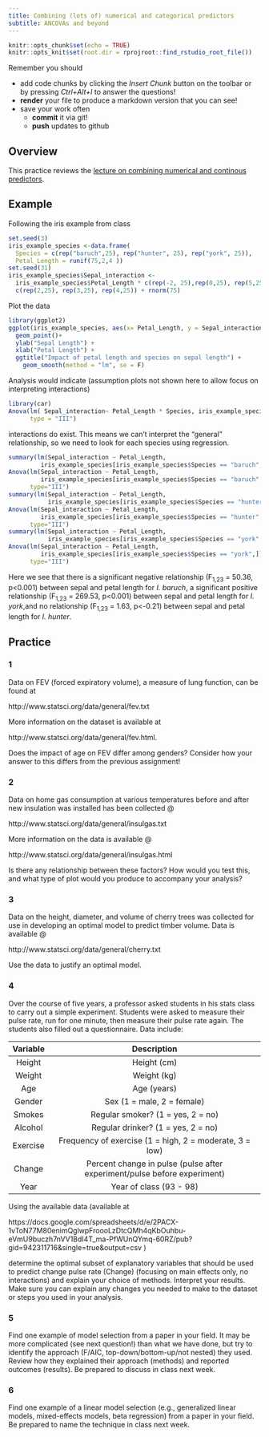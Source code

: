 ```yaml
---
title: Combining (lots of) numerical and categorical predictors
subtitle: ANCOVAs and beyond
---
```


<!-- COMMENT NOT SHOW IN ANY OUTPUT: Code chunk below sets overall defaults for .qmd file; these inlcude showing output by default and looking for files relative to .Rpoj file, not .qmd file, which makes putting filesin different folders easier  -->

```r
knitr::opts_chunk$set(echo = TRUE)
knitr::opts_knit$set(root.dir = rprojroot::find_rstudio_root_file())
```

Remember you should

-   add code chunks by clicking the *Insert Chunk* button on the toolbar
    or by pressing *Ctrl+Alt+I* to answer the questions!
-   **render** your file to produce a markdown version that you can see!
-   save your work often
    -   **commit** it via git!
    -   **push** updates to github

## Overview

This practice reviews the [lecture on combining numerical and continous
predictors](../chapters/Combining_numerical_and_categorical_predictors.qmd).

## Example

Following the iris example from class

```r
set.seed(3)
iris_example_species <-data.frame(
  Species = c(rep("baruch",25), rep("hunter", 25), rep("york", 25)),
  Petal_Length = runif(75,2,4 ))
set.seed(31)
iris_example_species$Sepal_interaction <- 
  iris_example_species$Petal_Length * c(rep(-2, 25),rep(0,25), rep(5,25)) + 
  c(rep(2,25), rep(3,25), rep(4,25)) + rnorm(75)
```

Plot the data

```r
library(ggplot2)
ggplot(iris_example_species, aes(x= Petal_Length, y = Sepal_interaction, color = Species)) +
  geom_point()+
  ylab("Sepal Length") +
  xlab("Petal Length") +
  ggtitle("Impact of petal length and species on sepal length") +
    geom_smooth(method = "lm", se = F)
```

Analysis would indicate (assumption plots not shown here to allow focus
on interpreting interactions)

```r
library(car)
Anova(lm( Sepal_interaction~ Petal_Length * Species, iris_example_species), 
      type = "III")
```

interactions do exist. This means we can't interpret the "general"
relationship, so we need to look for each species using regression.

```r
summary(lm(Sepal_interaction ~ Petal_Length, 
         iris_example_species[iris_example_species$Species == "baruch",]))
Anova(lm(Sepal_interaction ~ Petal_Length, 
         iris_example_species[iris_example_species$Species == "baruch",]), 
      type="III")
summary(lm(Sepal_interaction ~ Petal_Length, 
           iris_example_species[iris_example_species$Species == "hunter",]))
Anova(lm(Sepal_interaction ~ Petal_Length, 
         iris_example_species[iris_example_species$Species == "hunter",]), 
      type="III")
summary(lm(Sepal_interaction ~ Petal_Length, 
           iris_example_species[iris_example_species$Species == "york",]))
Anova(lm(Sepal_interaction ~ Petal_Length, 
         iris_example_species[iris_example_species$Species == "york",]), 
      type="III")
```

Here we see that there is a significant negative relationship (F~1,23~ =
50.36, p\<0.001) between sepal and petal length for *I. baruch*, a
significant positive relationship (F~1,23~ = 269.53, p\<0.001) between
sepal and petal length for *I. york*,and no relationship (F~1,23~ =
1.63, p\<-0.21) between sepal and petal length for *I. hunter*.

## Practice

### 1

Data on FEV (forced expiratory volume), a measure of lung function, can
be found at

http://www.statsci.org/data/general/fev.txt

More information on the dataset is available at

http://www.statsci.org/data/general/fev.html.

Does the impact of age on FEV differ among genders? Consider how your
answer to this differs from the previous assignment!

### 2

Data on home gas consumption at various temperatures before and after
new insulation was installed has been collected \@

http://www.statsci.org/data/general/insulgas.txt

More information on the data is available \@

http://www.statsci.org/data/general/insulgas.html

Is there any relationship between these factors? How would you test
this, and what type of plot would you produce to accompany your
analysis?

### 3

Data on the height, diameter, and volume of cherry trees was collected
for use in developing an optimal model to predict timber volume. Data is
available \@

http://www.statsci.org/data/general/cherry.txt

Use the data to justify an optimal model.

### 4

Over the course of five years, a professor asked students in his stats
class to carry out a simple experiment. Students were asked to measure
their pulse rate, run for one minute, then measure their pulse rate
again. The students also filled out a questionnaire. Data include:

| Variable |                               Description                                |
|:--------:|:------------------------------------------------------------------------:|
|  Height  |                               Height (cm)                                |
|  Weight  |                               Weight (kg)                                |
|   Age    |                               Age (years)                                |
|  Gender  |                        Sex (1 = male, 2 = female)                        |
|  Smokes  |                    Regular smoker? (1 = yes, 2 = no)                     |
| Alcohol  |                    Regular drinker? (1 = yes, 2 = no)                    |
| Exercise |         Frequency of exercise (1 = high, 2 = moderate, 3 = low)          |
|  Change  | Percent change in pulse (pulse after experiment/pulse before experiment) |
|   Year   |                         Year of class (93 - 98)                          |

Using the available data (available at

https://docs.google.com/spreadsheets/d/e/2PACX-1vToN77M80enimQglwpFroooLzDtcQMh4qKbOuhbu-eVmU9buczh7nVV1BdI4T_ma-PfWUnQYmq-60RZ/pub?gid=942311716&single=true&output=csv
)

determine the optimal subset of explanatory variables that should be
used to predict change pulse rate (Change) (focusing on main effects
only, no interactions) and explain your choice of methods. Interpret
your results. Make sure you can explain any changes you needed to make
to the dataset or steps you used in your analysis.

### 5

Find one example of model selection from a paper in your field. It may
be more complicated (see next question!) than what we have done, but try
to identify the approach (F/AIC, top-down/bottom-up/not nested) they
used. Review how they explained their approach (methods) and reported
outcomes (results). Be prepared to discuss in class next week.

### 6

Find one example of a linear model selection (e.g., generalized linear
models, mixed-effects models, beta regression) from a paper in your
field. Be prepared to name the technique in class next week.
